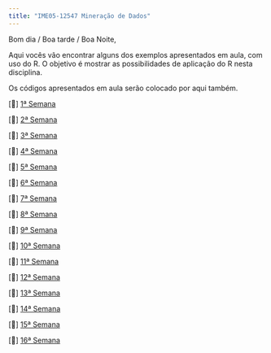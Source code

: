 ```yaml
---
title: "IME05-12547 Mineração de Dados"
---
```


Bom dia / Boa tarde / Boa Noite,

Aqui vocês vão encontrar alguns dos exemplos apresentados em aula, com uso do R. O objetivo é mostrar as possibilidades de aplicação do R nesta disciplina.

Os códigos apresentados em aula serão colocado por aqui também.

\[📖\] <a href="./semanas/Aula01.html" class="link">1ª Semana</a>

\[📖\] <a href="./semanas/Aula01A.html" class="link">2ª Semana</a>

\[📖\] <a href="./semanas/Aula02.html" class="link">3ª Semana</a>

\[📖\] <a href="./semanas/Aula03.html" class="link">4ª Semana</a>

\[📖\] <a href="./semanas/Aula04.html" class="link">5ª Semana</a>

\[📖\] <a href="./semanas/Aula05.html" class="link">6ª Semana</a>

\[📖\] <a href="./semanas/Aula06.html" class="link">7ª Semana</a>

\[📖\] <a href="./semanas/Aula07.1.html" class="link">8ª Semana</a>

\[📖\] <a href="./semanas/Aula07.2.html" class="link">9ª Semana</a>

\[📖\] <a href="./semanas/Aula07.3.html" class="link">10ª Semana</a>

\[📖\] <a href="./semanas/Aula07.3A.html" class="link">11ª Semana</a>

\[📖\] <a href="./semanas/Aula07.4.html" class="link">12ª Semana</a>

\[📖\] <a href="./semanas/Aula08.html" class="link">13ª Semana</a>

\[📖\] <a href="./semanas/Aula09.html" class="link">14ª Semana</a>

\[📖\] <a href="./semanas/Aula09A.html" class="link">15ª Semana</a>

\[📖\] <a href="./semanas/Aula10.html" class="link">16ª Semana</a>
